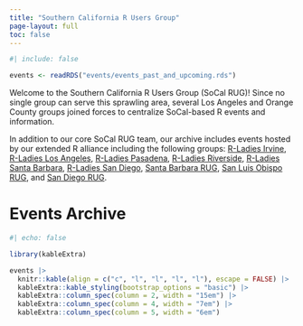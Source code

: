 ```yaml
---
title: "Southern California R Users Group"
page-layout: full
toc: false
---
```


```r
#| include: false

events <- readRDS("events/events_past_and_upcoming.rds")
```

Welcome to the Southern California R Users Group (SoCal RUG)! Since no single group can serve this sprawling area, several Los Angeles and Orange County groups joined forces to centralize SoCal-based R events and information.

In addition to our core SoCal RUG team, our archive includes events hosted by our extended R alliance including the following groups: [R-Ladies Irvine](https://www.rladiesirvine.org/), [R-Ladies Los Angeles](https://www.meetup.com/rladies-la/), [R-Ladies Pasadena](https://www.meetup.com/rladies-pasadena/), [R-Ladies Riverside](https://rladies.github.io/riverside/), [R-Ladies Santa Barbara](https://www.meetup.com/rladies-santa-barbara/), [R-Ladies San Diego](https://www.meetup.com/rladies-san-diego/), [Santa Barbara RUG](https://www.meetup.com/Santa-Barbara-R-Users-Group/), [San Luis Obispo RUG](https://www.meetup.com/useR-Group-in-San-Luis-Obispo-County/), and [San Diego RUG](https://www.meetup.com/sd-r-users/).

# Events Archive

```r
#| echo: false

library(kableExtra)

events |> 
  knitr::kable(align = c("c", "l", "l", "l", "l"), escape = FALSE) |> 
  kableExtra::kable_styling(bootstrap_options = "basic") |> 
  kableExtra::column_spec(column = 2, width = "15em") |> 
  kableExtra::column_spec(column = 4, width = "7em") |> 
  kableExtra::column_spec(column = 5, width = "6em")
```
